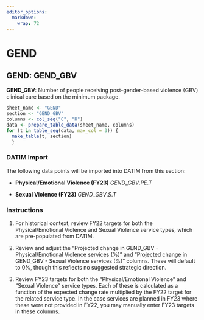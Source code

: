 ```yaml
---
editor_options: 
  markdown: 
    wrap: 72
---
```


\blandscape

# GEND

## GEND: GEND_GBV

**GEND_GBV:** Number of people receiving post-gender-based violence
(GBV) clinical care based on the minimum package.

```r
sheet_name <- "GEND"
section <- "GEND_GBV"
columns <- col_seq("C", "H")
data <- prepare_table_data(sheet_name, columns)
for (t in table_seq(data, max_col = 3)) {
  make_table(t, section)
  }
```

### DATIM Import

The following data points will be imported into DATIM from this section:

-   **Physical/Emotional Violence (FY23)** $GEND\_GBV.PE.T$

-   **Sexual Violence (FY23)** $GEND\_GBV.S.T$

### Instructions

1.  For historical context, review FY22 targets for both the
    Physical/Emotional Violence and Sexual Violence service types, which
    are pre-populated from DATIM.

2.  Review and adjust the "Projected change in GEND_GBV -
    Physical/Emotional Violence services (%)" and "Projected change in
    GEND_GBV - Sexual Violence services (%)" columns. These will default
    to 0%, though this reflects no suggested strategic direction.

3.  Review FY23 targets for both the "Physical/Emotional Violence" and
    "Sexual Violence" service types. Each of these is calculated as a
    function of the expected change rate multiplied by the FY22 target
    for the related service type. In the case services are planned in
    FY23 where these were not provided in FY22, you may manually enter
    FY23 targets in these columns.

\elandscape

\newpage
